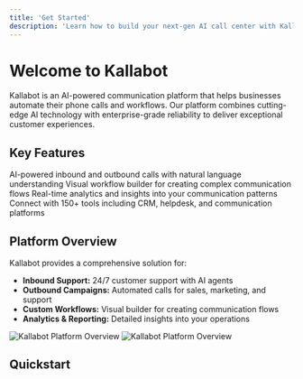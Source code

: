 ```yaml
---
title: 'Get Started'
description: 'Learn how to build your next-gen AI call center with Kallabot'
---
```


# Welcome to Kallabot

Kallabot is an AI-powered communication platform that helps businesses automate their phone calls and workflows. Our platform combines cutting-edge AI technology with enterprise-grade reliability to deliver exceptional customer experiences.

## Key Features

<CardGroup cols={2}>
  <Card title="Voice Calls" icon="phone">
    AI-powered inbound and outbound calls with natural language understanding
  </Card>
  
  <Card title="Workflows" icon="diagram-project">
    Visual workflow builder for creating complex communication flows
  </Card>
  
  <Card title="Analytics" icon="chart-line">
    Real-time analytics and insights into your communication patterns
  </Card>
  
  <Card title="Integrations" icon="puzzle-piece">
    Connect with 150+ tools including CRM, helpdesk, and communication platforms
  </Card>
</CardGroup>

## Platform Overview

Kallabot provides a comprehensive solution for:

- **Inbound Support:** 24/7 customer support with AI agents
- **Outbound Campaigns:** Automated calls for sales, marketing, and support
- **Custom Workflows:** Visual builder for creating communication flows
- **Analytics & Reporting:** Detailed insights into your operations

<Frame>
  <img
    className="block dark:hidden"
    src="/images/hero-light.svg"
    alt="Kallabot Platform Overview"
  />
  <img
    className="hidden dark:block"
    src="/images/hero-dark.svg"
    alt="Kallabot Platform Overview"
  />
</Frame>

## Quickstart

<div className="flex space-x-4">
  <a href="https://github.com/kallabot" target="_blank" rel="noopener noreferrer">
    <Card title="GitHub" icon="github" />
  </a>
  <a href="https://linkedin.com/company/kallabot" target="_blank" rel="noopener noreferrer">
    <Card title="LinkedIn" icon="linkedin" />
  </a>
</div>